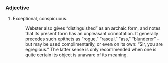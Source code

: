 ===Adjective===
#Exceptional, conspicuous. 
#:Webster also gives “distinguished” as an archaic form, and notes that its present form has an unpleasant connotation. It generally precedes such epithets as “rogue,” “rascal,” "ass," “blunderer” – but may be used complimentarily, or even on its own: “Sir, you are egregious.” The latter sense is only recommended when one is quite certain its object is unaware of its meaning.